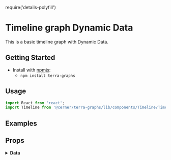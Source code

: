 
require('details-polyfill')

# Timeline graph Dynamic Data

This is a basic timeline graph with Dynamic Data.

## Getting Started

- Install with [npmjs](https://www.npmjs.com):
  - `npm install terra-graphs`

## Usage

```jsx
import React from 'react';
import Timeline from '@cerner/terra-graphs/lib/components/Timeline/Timeline';
```

## Examples
<DynamicData />

## Props
<PropsTable />

<details>
<summary style={{fontSize: 24 }}>
<b>Data</b>
</summary>

### Graph Config object
<GraphConfig />

### Data object
##### Initial Data
<DataObject1 />

##### Updated Data
<DataObject2 />

</details>
